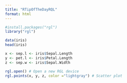 ```yaml
---
title: "RTipOfTheDayRQL"
format: html
---
```


```r
#install.packages("rgl")
library("rgl")
```
```r
data(iris)
head(iris)
```

```r
x <- sep.l <- iris$Sepal.Length
y <- pet.l <- iris$Petal.Length
z <- sep.w <- iris$Sepal.Width
```

```r
rgl.open() # Open a new RGL device
rgl.points(x, y, z, color ="lightgray") # Scatter plot
```

